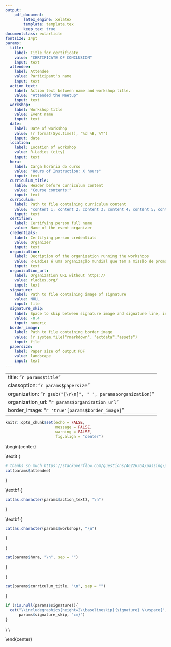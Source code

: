 ---
output: 
    pdf_document: 
        latex_engine: xelatex
        template: template.tex
        keep_tex: true
documentclass: extarticle        
fontsize: 14pt
params:
  title: 
    label: Title for certificate
    value: "CERTIFICATE OF CONCLUSION"
    input: text
  attendee:
    label: Attendee
    value: Participant's name
    input: text
  action_text: 
    label: Action text between name and workshop title.
    value: "Attended the Meetup"
    input: text
  workshop:
    label: Workshop title
    value: Event name
    input: text
  date: 
    label: Date of workshop
    value: !r format(Sys.time(), "%d %B, %Y")
    input: date
  location:
    label: Location of workshop
    value: R-Ladies (city)
    input: text
  hora:
    label: Carga horária do curso
    value: "Hours of Instruction: X hours"
    input: text
  curriculum_title:
    lable: Header before curriculum content
    value: "Course contents:"
    input: text
  curriculum:
    label: Path to file containing curriculum content
    value: "content 1; content 2; content 3; content 4; content 5; content 6; content 7; content 8."
    input: text
  certifier:
    label: Certifying person full name
    value: Name of the event organizer
  credentials:
    label: Certifying person credentials
    value: Organizer
    input: text
  organization:
    label: Decription of the organization running the workshops
    value: R-Ladies é uma organização mundial que tem a missão de promover a diversidade de gêneros na comunidade do R
    input: text
  organization_url:
    label: Organization URL without https://
    value: rladies.org/
    input: text
  signature:
    label: Path to file containing image of signature
    value: NULL
    input: file
  signature_skip:
    label: Space to skip between signature image and signature line, in cm.
    value: -0.4
    input: numeric
  border_image:
    label: Path to file containing border image
    value: !r system.file("rmarkdown", "extdata","assets")
    input: file
  papersize:
    label: Paper size of output PDF
    value: landscape
    input: text    
---

---
title: "`r params$title`"
classoption: "`r params$papersize`"
organization: "`r gsub("[\r\n]", " ", params$organization)`"
organization_url: "`r params$organization_url`"
border_image: "`r 'true'[params$border_image]`"
---

```{r setup, include=FALSE}
knitr::opts_chunk$set(echo = FALSE,
                      message = FALSE,
                      warning = FALSE, 
                      fig.align = "center")
```

\begin{center}

\LARGE \textit {
```{r attendee, results = 'asis'}
# thanks so much https://stackoverflow.com/questions/46226364/passing-parameters-in-rmarkdown-to-the-text-or-headings
cat(params$attendee)
```
} 

\vspace{1cm}

\normalsize \textbf {
```{r action_text, results = 'asis'}
cat(as.character(params$action_text), "\n")
```
}

\vspace{0.5cm}

\large \textbf {
```{r workshop, results = 'asis'}
cat(as.character(params$workshop), "\n")
```
}


\large \textbf{
```{r location, results = 'asis'}
cat("em ", as.character(params$date), " na comunidade ", params$location, "\n", sep = "")
```
}

\vspace{0.5cm}

\large {
```{r carga horaria, results = 'asis'}
cat(params$hora, "\n", sep = "")
```

}

\vspace{0.5cm}

\normalsize {
```{r curriculum_title, results = 'asis'}
cat(params$curriculum_title, "\n", sep = "")
```
}

\vspace{0.5cm}

\normalsize 
\begin{varwidth}{0.8\textwidth}

```{r curriculum, results = 'asis'}
cat(params$curriculum, sep = "\n")
```

\end{varwidth}

\vfill

\vspace{0.5cm}

```{r signature, results = 'asis'}
if (!is.null(params$signature)){
  cat("\\includegraphics[height=2\\baselineskip]{signature} \\vspace{", 
      params$signature_skip, "cm}")
}
```

\rule[0in]{3in}{1pt}\\
\textbf{`r params$certifier`\\
        `r params$credentials`}\\
\vspace{0.5cm}

\end{center}
